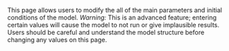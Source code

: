 This page allows users to modify the all of the main parameters and initial conditions of the model. *Warning:* This is an advanced feature; entering certain values will cause the model to not run or give implausible results. Users should be careful and understand the model structure before changing any values on this page.
